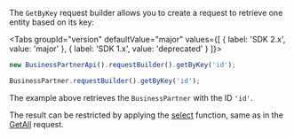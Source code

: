 
The `GetByKey` request builder allows you to create a request to retrieve one entity based on its key:

<Tabs groupId="version" defaultValue="major" values={[ { label: 'SDK 2.x', value: 'major' }, { label: 'SDK 1.x', value: 'deprecated' } ]}>
<TabItem value="major">

```ts
new BusinessPartnerApi().requestBuilder().getByKey('id');
```

</TabItem>
<TabItem value="deprecated">

```ts
BusinessPartner.requestBuilder().getByKey('id');
```

</TabItem>
</Tabs>

The example above retrieves the `BusinessPartner` with the ID `'id'`.

The result can be restricted by applying the [select](#select) function, same as in the [GetAll](#getall-request-builder) request.
